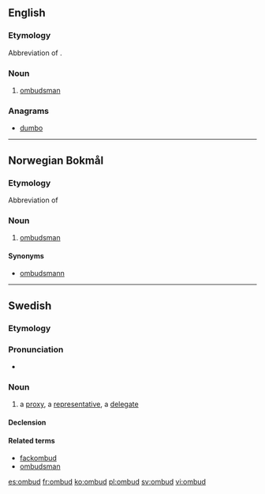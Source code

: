 ==English==

{{rfp|lang=en}}

===Etymology===
Abbreviation of {{term|ombudsman}}.

===Noun===
{{en-noun}}

# {{context|informal}} [[ombudsman]]

===Anagrams===
* [[dumbo#English|dumbo]]

----

==Norwegian Bokmål==
{{rfp|lang=nb}}

===Etymology===
Abbreviation of {{term|ombudsmann|lang=nb}}

===Noun===
{{nb-noun-n1}}

# [[ombudsman]]

====Synonyms====
*[[ombudsmann]]

----

==Swedish==

===Etymology===
{{compound|om|bud|lang=sv}}

===Pronunciation===
* {{audio|Sv-ombud.ogg|Audio}}

===Noun===
{{sv-noun|g=n}}

# a [[proxy]], a [[representative]], a [[delegate]]

====Declension====
{{sv-noun-n-zero}}

====Related terms====
* [[fackombud]]
* [[ombudsman]]

[[es:ombud]]
[[fr:ombud]]
[[ko:ombud]]
[[pl:ombud]]
[[sv:ombud]]
[[vi:ombud]]